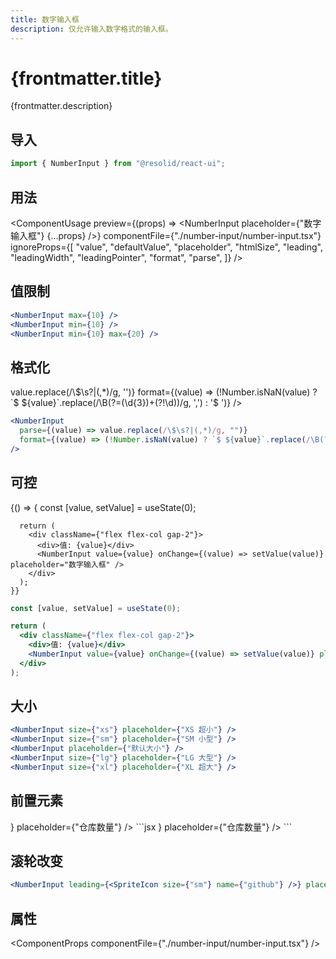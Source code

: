 ```yaml
---
title: 数字输入框
description: 仅允许输入数字格式的输入框。
---
```




# {frontmatter.title}

{frontmatter.description}

## 导入

```js
import { NumberInput } from "@resolid/react-ui";
```

## 用法

<ComponentUsage
  preview={(props) => <NumberInput placeholder={"数字输入框"} {...props} />}
  componentFile={"./number-input/number-input.tsx"}
  ignoreProps={[
    "value",
    "defaultValue",
    "placeholder",
    "htmlSize",
    "leading",
    "leadingWidth",
    "leadingPointer",
    "format",
    "parse",
  ]}
/>

## 值限制

<section className={'example group'}>
  <ComponentExample className={"flex flex-row gap-3 items-center"}>
    <NumberInput max={10} />
    <NumberInput min={10} />
    <NumberInput min={10} max={20} />
  </ComponentExample>

```jsx
<NumberInput max={10} />
<NumberInput min={10} />
<NumberInput min={10} max={20} />
```

</section>

## 格式化

<section className={'example group'}>
  <ComponentExample className={"flex"}>
    <NumberInput
      parse={(value) => value.replace(/\$\s?|(,*)/g, '')}
      format={(value) => (!Number.isNaN(value) ? `$ ${value}`.replace(/\B(?=(\d{3})+(?!\d))/g, ',') : '$ ')}
    />
  </ComponentExample>

```jsx
<NumberInput
  parse={(value) => value.replace(/\$\s?|(,*)/g, "")}
  format={(value) => (!Number.isNaN(value) ? `$ ${value}`.replace(/\B(?=(\d{3})+(?!\d))/g, ",") : "$ ")}
/>
```

</section>

## 可控

<section className={'example group'}>
  <ComponentExample className={"flex"}>
    {() => {
      const [value, setValue] = useState(0);

      return (
        <div className={"flex flex-col gap-2"}>
          <div>值: {value}</div>
          <NumberInput value={value} onChange={(value) => setValue(value)} placeholder="数字输入框" />
        </div>
      );
    }}

  </ComponentExample>

```jsx
const [value, setValue] = useState(0);

return (
  <div className={"flex flex-col gap-2"}>
    <div>值: {value}</div>
    <NumberInput value={value} onChange={(value) => setValue(value)} placeholder="数字输入框" />
  </div>
);
```

</section>

## 大小

<section className={'example group'}>
  <ComponentExample className={"flex flex-row gap-3 items-center"}>
    <NumberInput size={"xs"} placeholder={"XS 超小"} />
    <NumberInput size={"sm"} placeholder={"SM 小型"} />
    <NumberInput placeholder={"默认大小"} />
    <NumberInput size={"lg"} placeholder={"LG 大型"} />
    <NumberInput size={"xl"} placeholder={"XL 超大"} />
  </ComponentExample>

```jsx
<NumberInput size={"xs"} placeholder={"XS 超小"} />
<NumberInput size={"sm"} placeholder={"SM 小型"} />
<NumberInput placeholder={"默认大小"} />
<NumberInput size={"lg"} placeholder={"LG 大型"} />
<NumberInput size={"xl"} placeholder={"XL 超大"} />
```

</section>

## 前置元素

<section className={"example group"}>
  <ComponentExample className={"flex"}>
    <NumberInput leading={<SpriteIcon size={"sm"} name={"github"} />} placeholder={"仓库数量"} />
  </ComponentExample>
  ```jsx
  <NumberInput leading={<SpriteIcon size={"sm"} name={"github"} />} placeholder={"仓库数量"} />
  ```
</section>

## 滚轮改变

<section className={'example group'}>
  <ComponentExample className={"flex"}>
    <NumberInput mouseWheel placeholder={""} />
  </ComponentExample>

```jsx
<NumberInput leading={<SpriteIcon size={"sm"} name={"github"} />} placeholder={"仓库数量"} />
```

</section>

## 属性

<ComponentProps componentFile={"./number-input/number-input.tsx"} />
